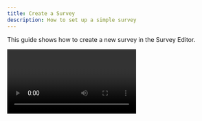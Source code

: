 ```yaml
---
title: Create a Survey
description: How to set up a simple survey
---
```


This guide shows how to create a new survey in the Survey Editor.

<Video videoPath="/videos/create-survey.mp4" />

<Steps>
<Step>

Go to **"Standalone editor"**.

</Step>
<Step>

Choose section **"Survey editor"**.

</Step>
<Step>

Click the **"Create new survey"** button and enter a **survey key**.

</Step>


![Screenshot of survey editor welcome menu](../images/welcomeEditor.png)

You are now ready to edit your new survey! Learn more about how to configure the editor interface [here](/docs/survey-editor/basics/editor-overview#survey-editor-dashboard).

![Screenshot of survey editor dashboard](../images/dashboardEditor.png)

<Step>
4. Click **"View"** and choose **"Survey Properties"** to define your [survey properties](/docs/survey-editor/basics/editor-overview#survey-properties-workspace) e.g. title, language or access conditions.
</Step>
</Steps>
